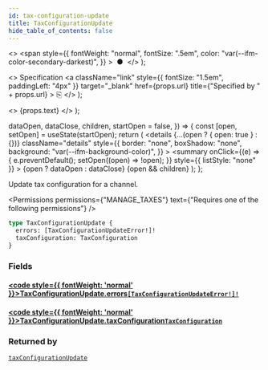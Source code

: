 ```yaml
---
id: tax-configuration-update
title: TaxConfigurationUpdate
hide_table_of_contents: false
---
```


  <>
    <span
      style={{
        fontWeight: "normal",
        fontSize: ".5em",
        color: "var(--ifm-color-secondary-darkest)",
      }}
    >
      &nbsp;●&nbsp;
    </span>
  </>
);

  <>
    Specification
    <a
      className="link"
      style={{ fontSize: "1.5em", paddingLeft: "4px" }}
      target="\_blank"
      href={props.url}
      title={"Specified by " + props.url}
    >
      ⎘
    </a>
  </>
);

  <>
    <span className={props.class}>{props.text}</span>
  </>
);


  dataOpen,
  dataClose,
  children,
  startOpen = false,
}) => {
  const [open, setOpen] = useState(startOpen);
  return (
    <details
      {...(open ? { open: true } : {})}
      className="details"
      style={{
        border: "none",
        boxShadow: "none",
        background: "var(--ifm-background-color)",
      }}
    >
      <summary
        onClick={(e) => {
          e.preventDefault();
          setOpen((open) => !open);
        }}
        style={{ listStyle: "none" }}
      >
        {open ? dataOpen : dataClose}
      </summary>
      {open && children}
    </details>
  );
};

Update tax configuration for a channel.

<Badge text="Added in Saleor 3.9" class="secondary margin-bottom--sm" />

<Permissions
  permissions={"MANAGE_TAXES"}
  text={"Requires one of the following permissions"}
/>

```graphql
type TaxConfigurationUpdate {
  errors: [TaxConfigurationUpdateError!]!
  taxConfiguration: TaxConfiguration
}
```

### Fields

#### [<code style={{ fontWeight: 'normal' }}>TaxConfigurationUpdate.<b>errors</b></code>](#)<Bullet />[`[TaxConfigurationUpdateError!]!`](../../../api-reference/taxes/objects/tax-configuration-update-error) <Badge class="badge badge--secondary" text="non-null"/> <Badge class="badge badge--secondary" text="object"/>

>

#### [<code style={{ fontWeight: 'normal' }}>TaxConfigurationUpdate.<b>taxConfiguration</b></code>](#)<Bullet />[`TaxConfiguration`](../../../api-reference/taxes/objects/tax-configuration) <Badge class="badge badge--secondary" text="object"/>

>

### Returned by

[`taxConfigurationUpdate`](../../../api-reference/taxes/mutations/tax-configuration-update) <Badge class="badge badge--secondary" text="mutation"/>

